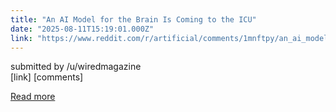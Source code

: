 ```yaml
---
title: "An AI Model for the Brain Is Coming to the ICU"
date: "2025-08-11T15:19:01.000Z"
link: "https://www.reddit.com/r/artificial/comments/1mnftpy/an_ai_model_for_the_brain_is_coming_to_the_icu/"
---
```


submitted by    /u/wiredmagazine  
 [link]   [comments]

[Read more](https://www.reddit.com/r/artificial/comments/1mnftpy/an_ai_model_for_the_brain_is_coming_to_the_icu/)
